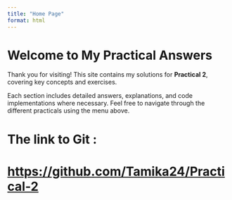 ```yaml
---
title: "Home Page"
format: html
---
```


# **Welcome to My Practical Answers**

Thank you for visiting! This site contains my solutions for **Practical 2**, covering key concepts and exercises.

Each section includes detailed answers, explanations, and code implementations where necessary. Feel free to navigate through the different practicals using the menu above.

# The link to Git :

# <https://github.com/Tamika24/Practical-2>
